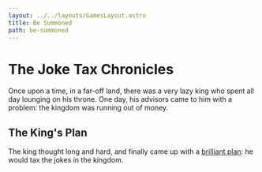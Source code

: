 ```yaml
---
layout: ../../layouts/GamesLayout.astro
title: Be Summoned
path: be-summoned
---
```


# The Joke Tax Chronicles

Once upon a time, in a far-off land, there was a very lazy king who spent all day lounging on his throne. One day, his advisors came to him with a problem: the kingdom was running out of money.

## The King's Plan

The king thought long and hard, and finally came up with a [brilliant plan](): he would tax the jokes in the kingdom.
